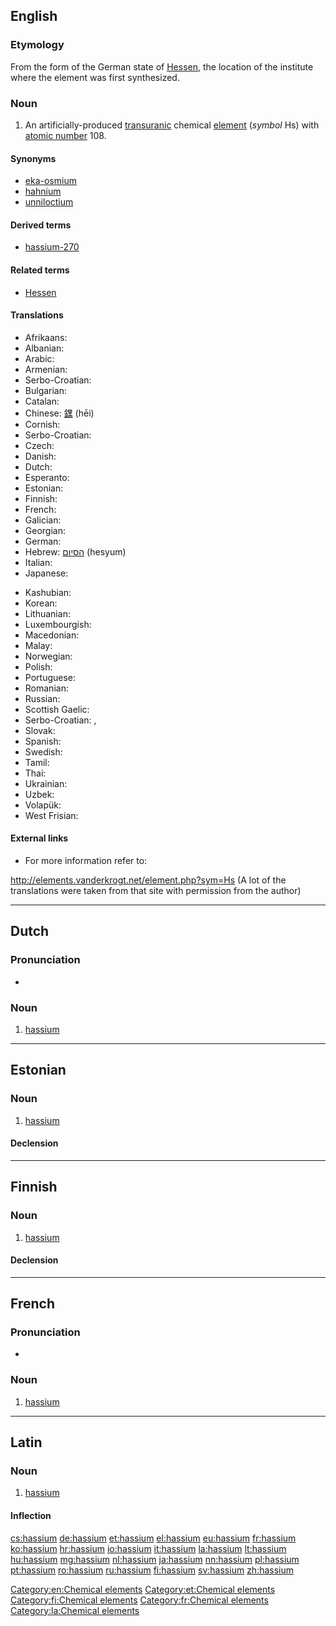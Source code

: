 {{also|Hassium}}
==English==

{{elements|Hs|bohrium|Bh|meitnerium|Mt}}

===Etymology===
From the {{etyl|la}} form of the German state of [[w:Hessen|Hessen]], the location of the institute where the element was first synthesized.

===Noun===
{{en-noun|-}}
{{wikipedia}}

# An artificially-produced [[transuranic]] chemical [[element]] (''symbol'' Hs) with [[atomic number]] 108.

====Synonyms====
* [[eka-osmium]] {{qualifier|used before the element was discovered}}
* [[hahnium]] {{qualifier|a name proposed by the [[w:IUPAC|IUPAC]], but rejected; see also {{term|dubnium}}}}
* [[unniloctium]] {{qualifier|used before the element was officially named}}

====Derived terms====
* [[hassium-270]]

====Related terms====
* [[w:Hessen|Hessen]]

====Translations====
{{rfc-tsort|duplicate language: Serbo-Croatian}}
{{trans-top|chemical element with atomic number 108}}
* Afrikaans: {{t-|af|hassium|xs=Afrikaans}}
* Albanian: {{t-|sq|hasium|xs=Albanian}}
* Arabic: {{t-|ar|هسيوم|m|tr=hásyum}}
* Armenian: {{t-|hy|հասիում|tr=hasium}}
* Serbo-Croatian: {{t|sh|hassij}}
* Bulgarian: {{t-|bg|хасий|m|tr=khásij}}
* Catalan: {{t-|ca|hassi}}
* Chinese: [[𨭆]] (hēi)
* Cornish: {{t-|kw|hassyum|xs=Cornish}}
* Serbo-Croatian: {{t|sh|hassij}}
* Czech: {{t+|cs|hassium|n}}
* Danish: {{t-|da|hassium}}
* Dutch: {{t+|nl|hassium|n}}
* Esperanto: {{t-|eo|hasio|xs=Esperanto}}
* Estonian: {{t+|et|hassium}}
* Finnish: {{t+|fi|hassium}}
* French: {{t+|fr|hassium|m}}
* Galician: {{t+|gl|hassio|xs=Galician}}
* Georgian: {{t-|ka|ჰასიუმი|tr=hasiumi|sc=Geor|xs=Georgian}}
* German: {{t+|de|Hassium|n}}
* Hebrew: [[הסיום]] (hesyum)
* Italian: {{t+|it|hassio|m}}
* Japanese: {{t+|ja|ハッシウム|tr=hasshiumu}}
{{trans-mid}}
* Kashubian: {{t-|csb|has|xs=Kashubian}}
* Korean: {{t-|ko|하슘|tr=hasyum|sc=Hang}}
* Lithuanian: {{t+|lt|hasis|xs=Lithuanian}}
* Luxembourgish: {{t-|lb|Hassium|xs=Luxembourgish}}
* Macedonian: {{t-|mk|хасиум|m|tr=hásium}}
* Malay: {{t-|ms|hassium|xs=Malay}}
* Norwegian: {{t-|no|hassium}}
* Polish: {{t+|pl|has|m}}
* Portuguese: {{t+|pt|hássio|m}}
* Romanian: {{t+|ro|hassiu|n}}
* Russian: {{t+|ru|хассий|m|tr=khássij}}
* Scottish Gaelic: {{t-|gd|haisiam|xs=Scottish Gaelic}}
* Serbo-Croatian: {{t|sh|хасиjум|m|sc=Cyrl}}, {{t|sh|hasijum|m}}
* Slovak: {{t-|sk|hassium}}
* Spanish: {{t+|es|hassio|m}}
* Swedish: {{t+|sv|hassium}}
* Tamil: {{t-|ta|ஹஸ்ஸியம்|tr=hassiyam|xs=Tamil}}
* Thai: {{t-|th|แฮลเชียม|tr=haessiam}}
* Ukrainian: {{t-|uk|хасiй|m|tr=khásij|xs=Ukrainian}}
* Uzbek: {{t-|uz|ганий|tr=ganii|sc=Cyrl|xs=Uzbek}}
* Volapük: {{t-|vo|hasin|xs=Volapük}}
* West Frisian: {{t-|fy|hassium|xs=West Frisian}}
{{trans-bottom}}

====External links====
* For more information refer to:
http://elements.vanderkrogt.net/element.php?sym=Hs
(A lot of the translations were taken from that site with permission from the author)

[[Category:en:Chemical elements]]

----

==Dutch==
{{wikipedia|lang=nl}}
{{elements|Hs|bohrium|Bh|meitnerium|Mt|lang=nl}}

===Pronunciation===
* {{audio|Nl-hassium.ogg|Audio}}

===Noun===
{{nl-noun|n|-|-}}

# [[#English|hassium]]

----

==Estonian==

===Noun===
{{et-noun|hassiumi|hassiumi|par2=hassiumit}}

# [[#English|hassium]]

====Declension====
{{et-decl-seminar|hassium}}
{{et-decl-redel|hassium}}

[[Category:et:Chemical elements]]

----

==Finnish==
{{wikipedia|lang=fi}}

===Noun===
{{fi-noun}}

# [[#English|hassium]]

====Declension====
{{fi-decl-risti|hassium|i=0}}

[[Category:fi:Chemical elements]]

----

==French==

===Pronunciation===
* {{IPA|/ʔa.sjɔm/|lang=fr}}

===Noun===
{{fr-noun|m}}

# [[hassium#English|hassium]]

[[Category:fr:Chemical elements]]

----

==Latin==
{{wikipedia|lang=la}}

===Noun===
{{la-noun|hassium|hassii|hassiī|n|second}}

# [[#English|hassium]]

====Inflection====
{{la-decl-2nd-N|hassi}}

[[Category:la:Chemical elements]]

[[cs:hassium]]
[[de:hassium]]
[[et:hassium]]
[[el:hassium]]
[[eu:hassium]]
[[fr:hassium]]
[[ko:hassium]]
[[hr:hassium]]
[[io:hassium]]
[[it:hassium]]
[[la:hassium]]
[[lt:hassium]]
[[hu:hassium]]
[[mg:hassium]]
[[nl:hassium]]
[[ja:hassium]]
[[nn:hassium]]
[[pl:hassium]]
[[pt:hassium]]
[[ro:hassium]]
[[ru:hassium]]
[[fi:hassium]]
[[sv:hassium]]
[[zh:hassium]]
